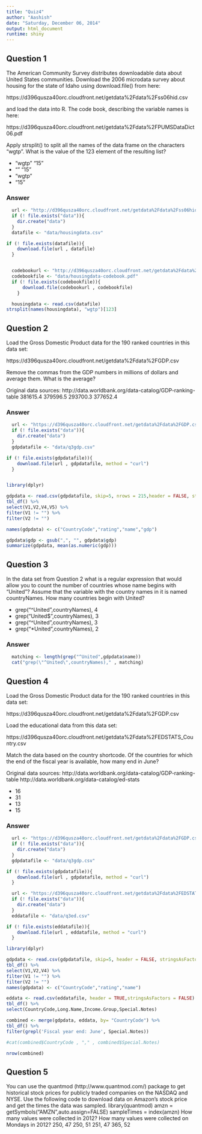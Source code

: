 ```yaml
---
title: "Quiz4"
author: "Aashish"
date: "Saturday, December 06, 2014"
output: html_document
runtime: shiny
---
```


## Question 1
The American Community Survey distributes downloadable data about United States communities. Download the 2006 microdata survey about housing for the state of Idaho using download.file() from here: 

https://d396qusza40orc.cloudfront.net/getdata%2Fdata%2Fss06hid.csv 

and load the data into R. The code book, describing the variable names is here: 

https://d396qusza40orc.cloudfront.net/getdata%2Fdata%2FPUMSDataDict06.pdf 

Apply strsplit() to split all the names of the data frame on the characters "wgtp". What is the value of the 123 element of the resulting list?

* "wgtp" "15"
* "" "15"
* "wgtp"
*  "15"

### Answer
```r
  url <- "http://d396qusza40orc.cloudfront.net/getdata%2Fdata%2Fss06hid.csv"
  if (! file.exists("data")){
    dir.create("data")
  } 
  datafile <- "data/housingdata.csv"

if (! file.exists(datafile)){
    download.file(url , datafile)
  } 


  codebookurl <- "http://d396qusza40orc.cloudfront.net/getdata%2Fdata%2FPUMSDataDict06.pdf"
  codebookfile <- "data/housingdata-codebook.pdf"
  if (! file.exists(codebookfile)){
      download.file(codebookurl , codebookfile)
    } 

  housingdata <- read.csv(datafile)
strsplit(names(housingdata), "wgtp")[123]
```


## Question 2
Load the Gross Domestic Product data for the 190 ranked countries in this data set: 

https://d396qusza40orc.cloudfront.net/getdata%2Fdata%2FGDP.csv 

Remove the commas from the GDP numbers in millions of dollars and average them. What is the average? 

Original data sources: http://data.worldbank.org/data-catalog/GDP-ranking-table
381615.4
379596.5
293700.3
377652.4

### Answer
```r
  url <- "https://d396qusza40orc.cloudfront.net/getdata%2Fdata%2FGDP.csv"
  if (! file.exists("data")){
    dir.create("data")
  } 
  gdpdatafile <- "data/q3gdp.csv"

if (! file.exists(gdpdatafile)){
    download.file(url , gdpdatafile, method = "curl")
  } 


library(dplyr)

gdpdata <- read.csv(gdpdatafile, skip=5, nrows = 215,header = FALSE, stringsAsFactors = FALSE) %>%
tbl_df() %>%
select(V1,V2,V4,V5) %>%
filter(V1 != "") %>%
filter(V2 != "")

names(gdpdata) <- c("CountryCode","rating","name","gdp")

gdpdata$gdp <- gsub(",", "", gdpdata$gdp)
summarize(gdpdata, mean(as.numeric(gdp)))

```


## Question 3
In the data set from Question 2 what is a regular expression that would allow you to count the number of countries whose name begins with "United"? Assume that the variable with the country names in it is named countryNames. How many countries begin with United?

* grep("^United",countryNames), 4
* grep("United$",countryNames), 3
* grep("^United",countryNames), 3
* grep("*United",countryNames), 2

### Answer
```r
  matching <- length(grep("^United",gdpdata$name))
  cat("grep(\"^United\",countryNames)," , matching)
```

## Question 4
Load the Gross Domestic Product data for the 190 ranked countries in this data set: 

https://d396qusza40orc.cloudfront.net/getdata%2Fdata%2FGDP.csv 

Load the educational data from this data set: 

https://d396qusza40orc.cloudfront.net/getdata%2Fdata%2FEDSTATS_Country.csv 

Match the data based on the country shortcode. Of the countries for which the end of the fiscal year is available, how many end in June? 

Original data sources: 
http://data.worldbank.org/data-catalog/GDP-ranking-table 
http://data.worldbank.org/data-catalog/ed-stats

* 16
* 31
* 13
* 15

### Answer
```r
  url <- "https://d396qusza40orc.cloudfront.net/getdata%2Fdata%2FGDP.csv"
  if (! file.exists("data")){
    dir.create("data")
  } 
  gdpdatafile <- "data/q3gdp.csv"

if (! file.exists(gdpdatafile)){
    download.file(url , gdpdatafile, method = "curl")
  } 

  url <- "https://d396qusza40orc.cloudfront.net/getdata%2Fdata%2FEDSTATS_Country.csv"
  if (! file.exists("data")){
    dir.create("data")
  } 
  eddatafile <- "data/q3ed.csv"

if (! file.exists(eddatafile)){
    download.file(url , eddatafile, method = "curl")
  } 

library(dplyr)

gdpdata <- read.csv(gdpdatafile, skip=5, header = FALSE, stringsAsFactors = FALSE) %>%
tbl_df() %>%
select(V1,V2,V4) %>%
filter(V1 != "") %>%
filter(V2 != "")
names(gdpdata) <- c("CountryCode","rating","name")

eddata <- read.csv(eddatafile, header = TRUE,stringsAsFactors = FALSE) %>%
tbl_df() %>%
select(CountryCode,Long.Name,Income.Group,Special.Notes)

combined <- merge(gdpdata, eddata, by= "CountryCode") %>%
tbl_df() %>%
filter(grepl('Fiscal year end: June', Special.Notes)) 

#cat(combined$CountryCode , "," , combined$Special.Notes)

nrow(combined)


```

## Question 5
You can use the quantmod (http://www.quantmod.com/) package to get historical stock prices for publicly traded companies on the NASDAQ and NYSE. Use the following code to download data on Amazon's stock price and get the times the data was sampled.
library(quantmod)
amzn = getSymbols("AMZN",auto.assign=FALSE)
sampleTimes = index(amzn) 
How many values were collected in 2012? How many values were collected on Mondays in 2012?
250, 47
250, 51
251, 47
365, 52
